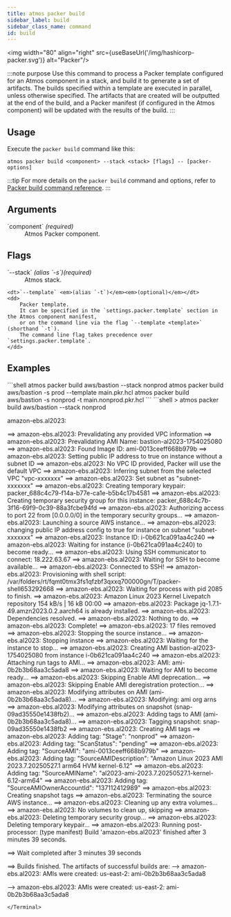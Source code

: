 ```yaml
---
title: atmos packer build
sidebar_label: build
sidebar_class_name: command
id: build
---
```



<img width="80" align="right" src={useBaseUrl('/img/hashicorp-packer.svg')} alt="Packer"/>

:::note purpose
Use this command to process a Packer template configured for an Atmos component in a stack, and build it to generate a set of artifacts.
The builds specified within a template are executed in parallel, unless otherwise specified.
The artifacts that are created will be outputted at the end of the build, and a Packer manifest
(if configured in the Atmos component) will be updated with the results of the build.
:::

<Screengrab title="atmos packer build --help" slug="atmos-packer-build--help" />

## Usage

Execute the `packer build` command like this:

```shell
atmos packer build <component> --stack <stack> [flags] -- [packer-options]
```

:::tip
For more details on the `packer build` command and options, refer to [Packer build command reference](https://developer.hashicorp.com/packer/docs/commands/build).
:::

## Arguments

<dl>
    <dt>`component` <em>(required)</em></dt>
    <dd>
        Atmos Packer component.
    </dd>
</dl>

## Flags

<dl>
    <dt>`--stack` <em>(alias `-s`)</em><em>(required)</em></dt>
    <dd>
        Atmos stack.
    </dd>

    <dt>`--template` <em>(alias `-t`)</em><em>(optional)</em></dt>
    <dd>
        Packer template.
        It can be specified in the `settings.packer.template` section in the Atmos component manifest,
        or on the command line via the flag `--template <template>` (shorthand `-t`).
        The command line flag takes precedence over `settings.packer.template`.
    </dd>
</dl>

## Examples

<Terminal>
```shell
atmos packer build aws/bastion --stack nonprod
atmos packer build aws/bastion -s prod --template main.pkr.hcl
atmos packer build aws/bastion -s nonprod -t main.nonprod.pkr.hcl
```
</Terminal>

<Terminal title="atmos packer build aws/bastion --stack nonprod">
```shell
> atmos packer build aws/bastion --stack nonprod

amazon-ebs.al2023:

==> amazon-ebs.al2023: Prevalidating any provided VPC information
==> amazon-ebs.al2023: Prevalidating AMI Name: bastion-al2023-1754025080
==> amazon-ebs.al2023: Found Image ID: ami-0013ceeff668b979b
==> amazon-ebs.al2023: Setting public IP address to true on instance without a subnet ID
==> amazon-ebs.al2023: No VPC ID provided, Packer will use the default VPC
==> amazon-ebs.al2023: Inferring subnet from the selected VPC "vpc-xxxxxxx"
==> amazon-ebs.al2023: Set subnet as "subnet-xxxxxxx"
==> amazon-ebs.al2023: Creating temporary keypair: packer_688c4c79-f14a-b77e-ca1e-b5b4c17b4581
==> amazon-ebs.al2023: Creating temporary security group for this instance: packer_688c4c7b-3f16-69f9-0c39-88a3fcbe94fd
==> amazon-ebs.al2023: Authorizing access to port 22 from [0.0.0.0/0] in the temporary security groups...
==> amazon-ebs.al2023: Launching a source AWS instance...
==> amazon-ebs.al2023: changing public IP address config to true for instance on subnet "subnet-xxxxxxx"
==> amazon-ebs.al2023: Instance ID: i-0b621ca091aa4c240
==> amazon-ebs.al2023: Waiting for instance (i-0b621ca091aa4c240) to become ready...
==> amazon-ebs.al2023: Using SSH communicator to connect: 18.222.63.67
==> amazon-ebs.al2023: Waiting for SSH to become available...
==> amazon-ebs.al2023: Connected to SSH!
==> amazon-ebs.al2023: Provisioning with shell script: /var/folders/rt/fqmt0tmx3fs1qfzbf3qxxq700000gn/T/packer-shell653292668
==> amazon-ebs.al2023: Waiting for process with pid 2085 to finish.
==> amazon-ebs.al2023: Amazon Linux 2023 Kernel Livepatch repository   154 kB/s |  16 kB     00:00
==> amazon-ebs.al2023: Package jq-1.7.1-49.amzn2023.0.2.aarch64 is already installed.
==> amazon-ebs.al2023: Dependencies resolved.
==> amazon-ebs.al2023: Nothing to do.
==> amazon-ebs.al2023: Complete!
==> amazon-ebs.al2023: 17 files removed
==> amazon-ebs.al2023: Stopping the source instance...
==> amazon-ebs.al2023: Stopping instance
==> amazon-ebs.al2023: Waiting for the instance to stop...
==> amazon-ebs.al2023: Creating AMI bastion-al2023-1754025080 from instance i-0b621ca091aa4c240
==> amazon-ebs.al2023: Attaching run tags to AMI...
==> amazon-ebs.al2023: AMI: ami-0b2b3b68aa3c5ada8
==> amazon-ebs.al2023: Waiting for AMI to become ready...
==> amazon-ebs.al2023: Skipping Enable AMI deprecation...
==> amazon-ebs.al2023: Skipping Enable AMI deregistration protection...
==> amazon-ebs.al2023: Modifying attributes on AMI (ami-0b2b3b68aa3c5ada8)...
==> amazon-ebs.al2023: Modifying: ami org arns
==> amazon-ebs.al2023: Modifying attributes on snapshot (snap-09ad35550e1438fb2)...
==> amazon-ebs.al2023: Adding tags to AMI (ami-0b2b3b68aa3c5ada8)...
==> amazon-ebs.al2023: Tagging snapshot: snap-09ad35550e1438fb2
==> amazon-ebs.al2023: Creating AMI tags
==> amazon-ebs.al2023: Adding tag: "Stage": "nonprod"
==> amazon-ebs.al2023: Adding tag: "ScanStatus": "pending"
==> amazon-ebs.al2023: Adding tag: "SourceAMI": "ami-0013ceeff668b979b"
==> amazon-ebs.al2023: Adding tag: "SourceAMIDescription": "Amazon Linux 2023 AMI 2023.7.20250527.1 arm64 HVM kernel-6.12"
==> amazon-ebs.al2023: Adding tag: "SourceAMIName": "al2023-ami-2023.7.20250527.1-kernel-6.12-arm64"
==> amazon-ebs.al2023: Adding tag: "SourceAMIOwnerAccountId": "137112412989"
==> amazon-ebs.al2023: Creating snapshot tags
==> amazon-ebs.al2023: Terminating the source AWS instance...
==> amazon-ebs.al2023: Cleaning up any extra volumes...
==> amazon-ebs.al2023: No volumes to clean up, skipping
==> amazon-ebs.al2023: Deleting temporary security group...
==> amazon-ebs.al2023: Deleting temporary keypair...
==> amazon-ebs.al2023: Running post-processor:  (type manifest)
Build 'amazon-ebs.al2023' finished after 3 minutes 39 seconds.

==> Wait completed after 3 minutes 39 seconds

==> Builds finished. The artifacts of successful builds are:
--> amazon-ebs.al2023: AMIs were created:
us-east-2: ami-0b2b3b68aa3c5ada8

--> amazon-ebs.al2023: AMIs were created:
us-east-2: ami-0b2b3b68aa3c5ada8
```
</Terminal>
